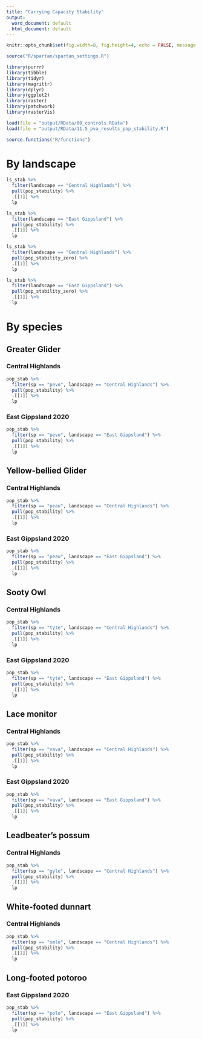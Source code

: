 ```yaml
---
title: "Carrying Capacity Stability"
output:
  word_document: default
  html_document: default
---
```


```r
knitr::opts_chunk$set(fig.width=8, fig.height=4, echo = FALSE, message = FALSE)
```


```r
source("R/spartan/spartan_settings.R")
```


```r
library(purrr)
library(tibble)
library(tidyr)
library(magrittr)
library(dplyr)
library(ggplot2)
library(raster)
library(patchwork)
library(rasterVis)
```

```r
load(file = "output/RData/00_controls.RData")
load(file = "output/RData/11.5_pva_results_pop_stability.R")
```

```r
source.functions("R/functions")
```

# By landscape

```r
ls_stab %>% 
  filter(landscape == "Central Highlands") %>%
  pull(pop_stability) %>%
  .[[1]] %>%
  lp
```

```r
ls_stab %>% 
  filter(landscape == "East Gippsland") %>%
  pull(pop_stability) %>%
  .[[1]] %>%
  lp
```

```r
ls_stab %>% 
  filter(landscape == "Central Highlands") %>%
  pull(pop_stability_zero) %>%
  .[[1]] %>%
  lp
```

```r
ls_stab %>% 
  filter(landscape == "East Gippsland") %>%
  pull(pop_stability_zero) %>%
  .[[1]] %>%
  lp
```

# By species 

## Greater Glider

### Central Highlands
```r
pop_stab %>% 
  filter(sp == "pevo", landscape == "Central Highlands") %>%
  pull(pop_stability) %>%
  .[[1]] %>%
  lp
```

### East Gippsland 2020
```r
pop_stab %>% 
  filter(sp == "pevo", landscape == "East Gippsland") %>%
  pull(pop_stability) %>%
  .[[1]] %>%
  lp
```
## Yellow-bellied Glider

### Central Highlands
```r
pop_stab %>% 
  filter(sp == "peau", landscape == "Central Highlands") %>%
  pull(pop_stability) %>%
  .[[1]] %>%
  lp
```

### East Gippsland 2020
```r
pop_stab %>% 
  filter(sp == "peau", landscape == "East Gippsland") %>%
  pull(pop_stability) %>%
  .[[1]] %>%
  lp
```

## Sooty Owl

### Central Highlands
```r
pop_stab %>% 
  filter(sp == "tyte", landscape == "Central Highlands") %>%
  pull(pop_stability) %>%
  .[[1]] %>%
  lp
```

### East Gippsland 2020
```r
pop_stab %>% 
  filter(sp == "tyte", landscape == "East Gippsland") %>%
  pull(pop_stability) %>%
  .[[1]] %>%
  lp
```

## Lace monitor

### Central Highlands
```r
pop_stab %>% 
  filter(sp == "vava", landscape == "Central Highlands") %>%
  pull(pop_stability) %>%
  .[[1]] %>%
  lp
```

### East Gippsland 2020
```r
pop_stab %>% 
  filter(sp == "vava", landscape == "East Gippsland") %>%
  pull(pop_stability) %>%
  .[[1]] %>%
  lp
```

## Leadbeater's possum

### Central Highlands
```r
pop_stab %>% 
  filter(sp == "gyle", landscape == "Central Highlands") %>%
  pull(pop_stability) %>%
  .[[1]] %>%
  lp
```

## White-footed dunnart

### Central Highlands
```r
pop_stab %>% 
  filter(sp == "smle", landscape == "Central Highlands") %>%
  pull(pop_stability) %>%
  .[[1]] %>%
  lp
```

## Long-footed potoroo

### East Gippsland 2020
```r
pop_stab %>% 
  filter(sp == "polo", landscape == "East Gippsland") %>%
  pull(pop_stability) %>%
  .[[1]] %>%
  lp
```
